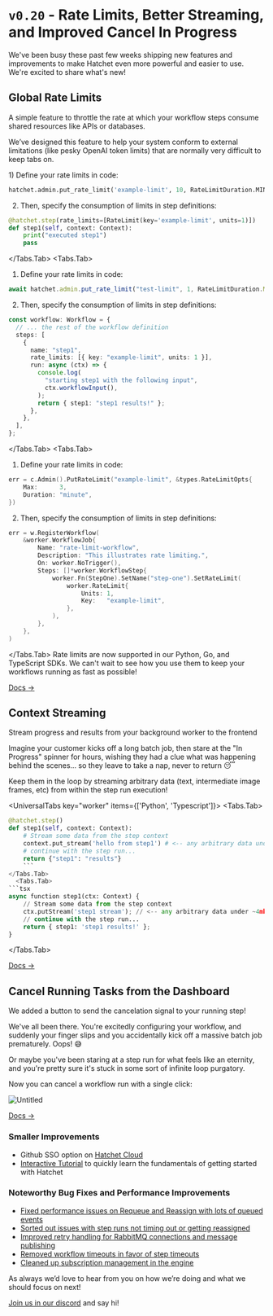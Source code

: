 
# `v0.20` - Rate Limits, Better Streaming, and Improved Cancel In Progress

We've been busy these past few weeks shipping new features and improvements to make Hatchet even more powerful and easier to use. We're excited to share what's new!

## Global Rate Limits

A simple feature to throttle the rate at which your workflow steps consume shared resources like APIs or databases.

We’ve designed this feature to help your system conform to external limitations (like pesky OpenAI token limits) that are normally very difficult to keep tabs on.

<UniversalTabs key="worker">
  <Tabs.Tab>
1) Define your rate limits in code:

```python
hatchet.admin.put_rate_limit('example-limit', 10, RateLimitDuration.MINUTE)
```

2. Then, specify the consumption of limits in step definitions:

```python
@hatchet.step(rate_limits=[RateLimit(key='example-limit', units=1)])
def step1(self, context: Context):
    print("executed step1")
    pass
```

</Tabs.Tab>
  <Tabs.Tab>
1) Define your rate limits in code:

```typescript
await hatchet.admin.put_rate_limit("test-limit", 1, RateLimitDuration.MINUTE);
```

2. Then, specify the consumption of limits in step definitions:

```typescript
const workflow: Workflow = {
  // ... the rest of the workflow definition
  steps: [
    {
      name: "step1",
      rate_limits: [{ key: "example-limit", units: 1 }],
      run: async (ctx) => {
        console.log(
          "starting step1 with the following input",
          ctx.workflowInput(),
        );
        return { step1: "step1 results!" };
      },
    },
  ],
};
```

</Tabs.Tab>
  <Tabs.Tab>
1) Define your rate limits in code:

```go
err = c.Admin().PutRateLimit("example-limit", &types.RateLimitOpts{
    Max:      3,
    Duration: "minute",
})
```

2. Then, specify the consumption of limits in step definitions:

```go
err = w.RegisterWorkflow(
    &worker.WorkflowJob{
        Name: "rate-limit-workflow",
        Description: "This illustrates rate limiting.",
        On: worker.NoTrigger(),
        Steps: []*worker.WorkflowStep{
            worker.Fn(StepOne).SetName("step-one").SetRateLimit(
                worker.RateLimit{
                    Units: 1,
                    Key:   "example-limit",
                },
            ),
        },
    },
)
```

</Tabs.Tab>
</UniversalTabs>
Rate limits are now supported in our Python, Go, and TypeScript SDKs. We can't wait to see how you use them to keep your workflows running as fast as possible!

[Docs →](https://docs.hatchet.run/home/features/rate-limits)

## Context Streaming

Stream progress and results from your background worker to the frontend

Imagine your customer kicks off a long batch job, then stare at the "In Progress" spinner for hours, wishing they had a clue what was happening behind the scenes... so they leave to take a nap, never to return 😴

Keep them in the loop by streaming arbitrary data (text, intermediate image frames, etc) from within the step run execution!

<UniversalTabs key="worker" items={['Python', 'Typescript']}>
  <Tabs.Tab>
```python
@hatchet.step()
def step1(self, context: Context):
    # Stream some data from the step context
    context.put_stream('hello from step1') # <-- any arbitrary data under ~4mb!
    # continue with the step run...
    return {"step1": "results"}
    ```
</Tabs.Tab>
  <Tabs.Tab>
```tsx
async function step1(ctx: Context) {
    // Stream some data from the step context
    ctx.putStream('step1 stream'); // <-- any arbitrary data under ~4mb!
    // continue with the step run...
    return { step1: 'step1 results!' };
}
```
</Tabs.Tab>
</UniversalTabs>

[Docs →](https://docs.hatchet.run/home/features/streaming#streaming-from-a-step-context)

## Cancel Running Tasks from the Dashboard

We added a button to send the cancelation signal to your running step!

We've all been there. You're excitedly configuring your workflow, and suddenly your finger slips and you accidentally kick off a massive batch job prematurely. Oops! 😅

Or maybe you've been staring at a step run for what feels like an eternity, and you're pretty sure it's stuck in some sort of infinite loop purgatory.

Now you can cancel a workflow run with a single click:

![Untitled](/cancel-in-prog.gif)

[Docs →](https://www.notion.so/Release-v0-20-e1c2cfb4569d41aaba9f4a4cd8919a7d?pvs=21)

### Smaller Improvements

- Github SSO option on [Hatchet Cloud](https://cloud.onhatchet.run/)
- [Interactive Tutorial](https://cloud.onhatchet.run/onboarding/get-started) to quickly learn the fundamentals of getting started with Hatchet

### Noteworthy Bug Fixes and Performance Improvements

- [Fixed performance issues on Requeue and Reassign with lots of queued events](https://github.com/hatchet-dev/hatchet/pull/310)
- [Sorted out issues with step runs not timing out or getting reassigned](https://github.com/hatchet-dev/hatchet/pull/301)
- [Improved retry handling for RabbitMQ connections and message publishing](https://github.com/hatchet-dev/hatchet/pull/369)
- [Removed workflow timeouts in favor of step timeouts](https://github.com/hatchet-dev/hatchet/pull/366)
- [Cleaned up subscription management in the engine](https://github.com/hatchet-dev/hatchet/pull/335)

As always we’d love to hear from you on how we’re doing and what we should focus on next!

[Join us in our discord](https://discord.com/invite/ZMeUafwH89) and say hi!
